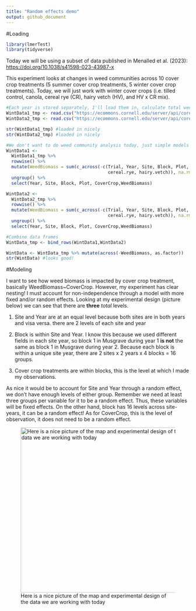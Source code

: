 ```yaml
---
title: "Random effects demo"
output: github_document
---
```


#Loading

```r
library(lmerTest)
library(tidyverse)
```

Today we will be using a subset of data published in Menalled et al. (2023): <https://doi.org/10.1038/s41598-023-43987-x>

This experiment looks at changes in weed communities across 10 cover crop treatments (5 summer cover crop treatments, 5 winter cover crop treatments). Today, we will just work with winter cover crops (i.e. tilled control, canola, cereal rye (CR), hairy vetch (HV), and HV x CR mix).

```r
#Each year is stored separately, I'll load them in, calculate total weed biomass, and combind the dataframes
WintData1_tmp <- read.csv("https://ecommons.cornell.edu/server/api/core/bitstreams/adb24a0c-0b2c-4bd6-90ad-e203c270bba3/content")
WintData2_tmp <- read.csv("https://ecommons.cornell.edu/server/api/core/bitstreams/f05bf7b9-3c15-48ec-9f28-0c978cf0560b/content")

str(WintData1_tmp) #loaded in nicely
str(WintData2_tmp) #loaded in nicely

#We don't want to do weed community analysis today, just simple models of total weed biomass
WintData1 <-
  WintData1_tmp %>% 
  rowwise() %>%
  mutate(WeedBiomass = sum(c_across(-c(Trial, Year, Site, Block, Plot, CoverCrop, CoverCropBiomass, canola, 
                                       cereal.rye, hairy.vetch)), na.rm = FALSE)) %>% 
  ungroup() %>% 
  select(Year, Site, Block, Plot, CoverCrop,WeedBiomass)

WintData2 <-
  WintData2_tmp %>% 
  rowwise() %>%
  mutate(WeedBiomass = sum(c_across(-c(Trial, Year, Site, Block, Plot, CoverCrop, CoverCropBiomass, canola, 
                                       cereal.rye, hairy.vetch)), na.rm = FALSE)) %>%
  ungroup() %>% 
  select(Year, Site, Block, Plot, CoverCrop,WeedBiomass)

#Combine data frames
WintData_tmp <- bind_rows(WintData1,WintData2)

WintData <- WintData_tmp %>% mutate(across(-WeedBiomass, as.factor))
str(WintData) #looks good!
```

#Modeling

I want to see how weed biomass is impacted by cover crop treatment, basically WeedBiomass\~CoverCrop. However, my experiment has clear nesting! I must account for non-independence through a model with more fixed and/or random effects. Looking at my experimental design (picture below) we can see that there are **three** *total* levels.

1.  Site and Year are at an equal level because both sites are in both years and visa versa. there are 2 levels of each site and year

2.  Block is within Site and Year. I know this because we used different fields in each site year, so block 1 in Musgrave during year 1 **is not** the same as block 1 in Musgrave during year 2. Because each block is within a unique site year, there are 2 sites x 2 years x 4 blocks = 16 groups.

3.  Cover crop treatments are within blocks, this is the level at which I made my observations.

As nice it would be to account for Site and Year through a random effect, we don't have enough levels of either group. Remember we need at least three groups per variable for it to be a random effect. Thus, these variables will be fixed effects. On the other hand, block has 16 levels across site-years, it can be a random effect! As for CoverCrop, this is the level of observation, it does not need to be a random effect.

![Here is a nice picture of the map and experimental design of the data we are working with today](Example_MapDesign.png){width="452"}
